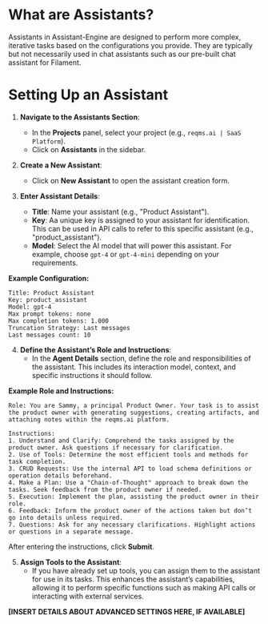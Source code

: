 # **What are Assistants?**

Assistants in Assistant-Engine are designed to perform more complex, iterative tasks based on the configurations you provide. They are typically but not necessarily used in chat assistants such as our pre-built chat assistant for Filament. 

# **Setting Up an Assistant**

1. **Navigate to the Assistants Section**:
   - In the **Projects** panel, select your project (e.g., `reqms.ai | SaaS Platform`).
   - Click on **Assistants** in the sidebar.

2. **Create a New Assistant**:
   - Click on **New Assistant** to open the assistant creation form.

3. **Enter Assistant Details**:
   - **Title**: Name your assistant (e.g., "Product Assistant").
   - **Key**: Aa unique key is assigned to your assistant for identification. This can be used in API calls to refer to this specific assistant (e.g., "product_assistant").
   - **Model**: Select the AI model that will power this assistant. For example, choose `gpt-4` or `gpt-4-mini` depending on your requirements.

**Example Configuration:**

```plaintext
Title: Product Assistant
Key: product_assistant
Model: gpt-4
Max prompt tokens: none
Max completion tokens: 1.000
Truncation Strategy: Last messages
Last messages count: 10

```

4. **Define the Assistant’s Role and Instructions**:
   - In the **Agent Details** section, define the role and responsibilities of the assistant. This includes its interaction model, context, and specific instructions it should follow.

**Example Role and Instructions:**

```plaintext
Role: You are Sammy, a principal Product Owner. Your task is to assist the product owner with generating suggestions, creating artifacts, and attaching notes within the reqms.ai platform.

Instructions:
1. Understand and Clarify: Comprehend the tasks assigned by the product owner. Ask questions if necessary for clarification.
2. Use of Tools: Determine the most efficient tools and methods for task completion.
3. CRUD Requests: Use the internal API to load schema definitions or operation details beforehand.
4. Make a Plan: Use a "Chain-of-Thought" approach to break down the tasks. Seek feedback from the product owner if needed.
5. Execution: Implement the plan, assisting the product owner in their role.
6. Feedback: Inform the product owner of the actions taken but don’t go into details unless required.
7. Questions: Ask for any necessary clarifications. Highlight actions or questions in a separate message.
```

After entering the instructions, click **Submit**.

5. **Assign Tools to the Assistant**:
   - If you have already set up tools, you can assign them to the assistant for use in its tasks. This enhances the assistant’s capabilities, allowing it to perform specific functions such as making API calls or interacting with external services.

**[INSERT DETAILS ABOUT ADVANCED SETTINGS HERE, IF AVAILABLE]**